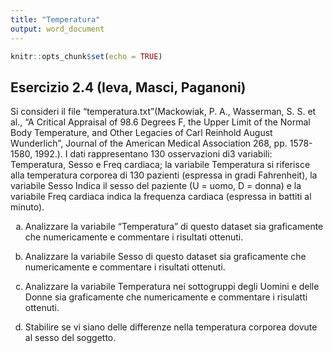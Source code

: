 ---
title: "Temperatura"
output: word_document
---

```{r setup, include=FALSE}
knitr::opts_chunk$set(echo = TRUE)
```

## Esercizio 2.4 (Ieva, Masci, Paganoni)
Si consideri il file "temperatura.txt"(Mackowiak, P. A., Wasserman, S. S. et al., "A Critical Appraisal of 98.6 Degrees F, the Upper Limit of the Normal Body Temperature,  and Other Legacies of Carl Reinhold August Wunderlich", Journal of the American Medical Association 268, pp. 1578-1580, 1992.). I dati rappresentano 130 osservazioni di3 variabili: Temperatura, Sesso e Freq cardiaca; la variabile Temperatura si riferisce alla temperatura corporea di 130 pazienti (espressa in gradi Fahrenheit), la variabile Sesso Indica il sesso del paziente (U = uomo, D = donna) e la variabile Freq cardiaca indica la frequenza cardiaca (espressa in battiti al minuto).

a) Analizzare la variabile "Temperatura" di questo dataset sia graficamente che numericamente e commentare i risultati ottenuti.

b) Analizzare la variabile Sesso di questo dataset sia graficamente che numericamente e commentare i risultati ottenuti.

c) Analizzare la variabile Temperatura nei sottogruppi degli Uomini e delle Donne sia graficamente che numericamente e commentare i risulatti ottenuti.

d) Stabilire se vi siano delle differenze nella temperatura corporea dovute al sesso del soggetto.